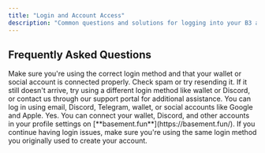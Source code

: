 ```yaml
---
title: "Login and Account Access"
description: "Common questions and solutions for logging into your B3 account and managing account access issues"
---
```


## Frequently Asked Questions

<AccordionGroup>
<Accordion title="Why can't I log in to my account?">
Make sure you're using the correct login method and that your wallet or social account is connected properly.
</Accordion>

<Accordion title="I didn't receive my verification email. What should I do?">
Check spam or try resending it. If it still doesn't arrive, try using a different login method like wallet or Discord, or contact us through our support portal for additional assistance.
</Accordion>

<Accordion title="What login methods are supported?">
You can log in using email, Discord, Telegram, wallet, or social accounts like Google and Apple.
</Accordion>

<Accordion title="Can I link multiple accounts to one profile?">
Yes. You can connect your wallet, Discord, and other accounts in your profile settings on [**basement.fun**](https://basement.fun/).
</Accordion>
</AccordionGroup>

<Info>
If you continue having login issues, make sure you're using the same login method you originally used to create your account.
</Info>
